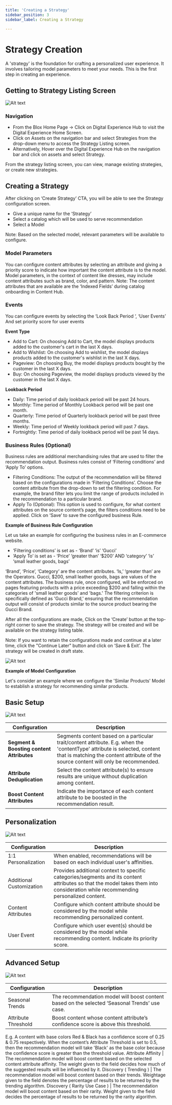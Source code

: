```yaml
---
title: 'Creating a Strategy'
sidebar_position: 3
sidebar_label: Creating a Strategy

---
```




# Strategy Creation

A 'strategy' is the foundation for crafting a personalized user experience. It involves tailoring model parameters to meet your needs. This is the first step in creating an experience.

## Getting to Strategy Listing Screen

 ![Alt text](https://d1r1e7xjkfj7nz.cloudfront.net/s11.png 'a title')
### Navigation

- From the Blox Home Page -> Click on Digital Experience Hub to visit the Digital Experience Home Screen.
- Click on Assets on the navigation bar and select Strategies from the drop-down menu to access the Strategy Listing screen.
- Alternatively, Hover over the Digital Experience Hub on the navigation bar and click on assets and select Strategy.

From the strategy listing screen, you can view, manage existing strategies, or create new strategies.

## Creating a Strategy

After clicking on ‘Create Strategy’ CTA, you will be able to see the Strategy configuration screen.

- Give a unique name for the ‘Strategy’
- Select a catalog which will be used to serve recommendation
- Select a Model

Note: Based on the selected model, relevant parameters will be available to configure.

### Model Parameters

You can configure content attributes by selecting an attribute and giving a priority score to indicate how important the content attribute is to the model. Model parameters, in the context of content like dresses, may include content attributes such as brand, color, and pattern. Note: The content attributes that are available are the ‘Indexed Fields’ during catalog onboarding in Content Hub.

### Events

You can configure events by selecting the ‘Look Back Period ‘, ‘User Events’ And set priority score for user events

**Event Type**

- Add to Cart: On choosing Add to Cart, the model displays products added to the customer's cart in the last X days.
- Add to Wishlist: On choosing Add to wishlist, the model displays products added to the customer's wishlist in the last X days.
- Pageview: On choosing Buy, the model displays products bought by the customer in the last X days.
- Buy: On choosing Pageview, the model displays products viewed by the customer in the last X days.

**Lookback Period**

- Daily: Time period of daily lookback period will be past 24 hours.
- Monthly: Time period of Monthly Lookback period will be past one month.
- Quarterly: Time period of Quarterly lookback period will be past three months.
- Weekly: Time period of Weekly lookback period will past 7 days.
- Fortnightly: Time period of daily lookback period will be past 14 days.

### Business Rules (Optional)

Business rules are additional merchandising rules that are used to filter the recommendation output. Business rules consist of ‘Filtering conditions’ and ‘Apply To’ options.

- Filtering Conditions: The output of the recommendation will be filtered based on the configurations made in ‘Filtering Conditions’. Choose the content attribute from the drop-down to set the filtering condition. For example, the brand filter lets you limit the range of products included in the recommendation to a particular brand.
- Apply To (Optional): This option is used to configure, for what content attributes on the source content’s page, the filters conditions need to be applied. Click on ‘Save’ to save the configured business Rule.

**Example of Business Rule Configuration**

Let us take an example for configuring the business rules in an E-commerce website.

- ‘Filtering conditions’ is set as - ‘Brand’ ‘is’ ‘Gucci’
- ‘Apply To’ is set as - ‘Price’ ‘greater than’ ‘$200’ AND ‘category’ ‘is’ ‘small leather goods, bags’

‘Brand’, ‘Price’, ‘Category’ are the content attributes. ‘Is,’ ‘greater than’ are the Operators. Gucci, $200, small leather goods, bags are values of the content attributes. The business rule, once configured, will be enforced on pages featuring products with a price exceeding $200 and falling within the categories of 'small leather goods' and 'bags.' The filtering criterion is specifically defined as 'Gucci Brand,' ensuring that the recommendation output will consist of products similar to the source product bearing the Gucci Brand.

After all the configurations are made, Click on the ‘Create’ button at the top-right corner to save the strategy. The strategy will be created and will be available on the strategy listing table.

Note: If you want to retain the configurations made and continue at a later time, click the "Continue Later" button and click on ‘Save & Exit’. The strategy will be created in draft state.

 ![Alt text](https://d1r1e7xjkfj7nz.cloudfront.net/s22.png 'a title')

**Example of Model Configuration**

Let's consider an example where we configure the 'Similar Products' Model to establish a strategy for recommending similar products.

## Basic Setup

 ![Alt text](https://d1r1e7xjkfj7nz.cloudfront.net/s33.png 'a title')


**Configuration** | **Description**
--- | ---
**Segment & Boosting content Attributes** | Segments content based on a particular trait/content attribute. E.g. when the 'contentType' attribute is selected, content that is matching the content attribute of the source content will only be recommended.
**Attribute Deduplication** | Select the content attribute(s) to ensure results are unique without duplication among content.
**Boost Content Attributes** | Indicate the importance of each content attribute to be boosted in the recommendation result.

## Personalization

 ![Alt text](https://d1r1e7xjkfj7nz.cloudfront.net/s44.png 'a title')


**Configuration** | **Description**
--- | ---
1:1 Personalization | When enabled, recommendations will be based on each individual user's affinities.
Additional Customization | Provides additional context to specific categories/segments and its content attributes so that the model takes them into consideration while recommending personalized content.
Content Attributes | Configure which content attribute should be considered by the model while recommending personalized content.
User Event | Configure which user event(s) should be considered by the model while recommending content. Indicate its priority score.

## Advanced Setup

 ![Alt text](https://d1r1e7xjkfj7nz.cloudfront.net/s55.png 'a title')


**Configuration** | **Description** 
--- | ---
Seasonal Trends | The recommendation model will boost content based on the selected ‘Seasonal Trends’ use case.
Attribute Threshold | Boost content whose content attribute’s confidence score is above this threshold.
E.g. A content with base colors Red & Black has a confidence score of 0.25 & 0.75 respectively. When the content’s Attribute Threshold is set to 0.5, then the recommendation model will take 'Black' as the base color because the confidence score is greater than the threshold value.
Attribute Affinity | The recommendation model will boost content based on the selected content attribute affinity. The weight given to the field decides how much of the suggested results will be influenced by it.
Discovery ( Trending ) | The recommendation model will boost content based on their trends. Weightage given to the field denotes the percentage of results to be returned by the trending algorithm.
Discovery ( Rarity Use Case ) | The recommendation model will boost content based on their rarity. Weight given to the field decides the percentage of results to be returned by the rarity algorithm.
